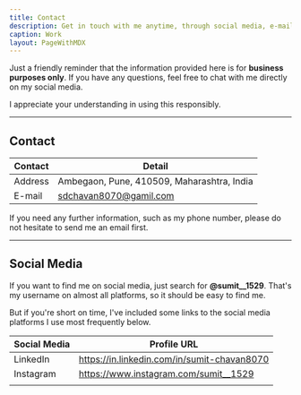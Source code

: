 ```yaml
---
title: Contact
description: Get in touch with me anytime, through social media, e-mail, or phone number.
caption: Work
layout: PageWithMDX
---
```


Just a friendly reminder that the information provided here is for **business purposes only**. If you have any questions, feel free to chat with me directly on my social media.

I appreciate your understanding in using this responsibly.

---

## Contact

| Contact | Detail                                     |
| ------- | ------------------------------------------ |
| Address | Ambegaon, Pune, 410509, Maharashtra, India |
| E-mail  | sdchavan8070@gamil.com                     |

If you need any further information, such as my phone number, please do not hesitate to send me an email first.

---

## Social Media

If you want to find me on social media, just search for **@sumit\_\_1529**. That's my username on almost all platforms, so it should be easy to find me.

But if you're short on time, I've included some links to the social media platforms I use most frequently below.

| Social Media | Profile URL                                 |
| ------------ | ------------------------------------------- |
| LinkedIn     | https://in.linkedin.com/in/sumit-chavan8070 |
| Instagram    | https://www.instagram.com/sumit__1529       |
|              |
